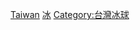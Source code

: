 {{Commons cat|Ice hockey players from Taiwan}}

[[Category:各國冰球運動員|Taiwan]]
[[Category:台灣球類運動員|冰]]
[[Category:台灣冰球|Category:台灣冰球]]